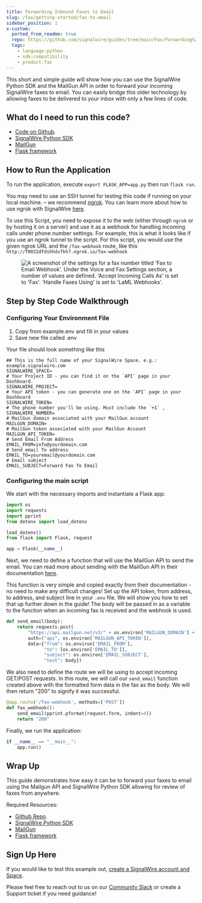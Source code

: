 ```yaml
---
title: Forwarding Inbound Faxes to Email
slug: /fax/getting-started/fax-to-email
sidebar_position: 1
x-custom:
  ported_from_readme: true
  repo: https://github.com/signalwire/guides/tree/main/Fax/Forwarding%20Incoming%20Faxes%20to%20Email%20with%20Python
  tags:
    - language:python
    - sdk:compatibility
    - product:fax
---
```


This short and simple guide will show how you can use the SignalWire Python SDK and the MailGun API in order to forward your incoming SignalWire faxes to email. You can easily bridge this older technology by allowing faxes to be delivered to your inbox with only a few lines of code.

What do I need to run this code?
--------------------------------

- [Code on Github](https://github.com/signalwire/guides/tree/main/Fax/Forwarding%20Incoming%20Faxes%20to%20Email%20with%20Python). 
- [SignalWire Python SDK](/compatibility-api/sdks)
- [MailGun](https://www.mailgun.com/) 
- [Flask framework](https://flask.palletsprojects.com/en/2.0.x/)

How to Run the Application
--------------------------

To run the application, execute `export FLASK_APP=app.py` then run `flask run`. 

You may need to use an SSH tunnel for testing this code if running on your local machine. – we recommend [ngrok](https://ngrok.com/). You can learn more about how to use ngrok with SignalWire [here](/platform/basics/guides/technical-troubleshooting/how-to-test-webhooks-with-ngrok). 

To use this Script, you need to expose it to the web (either through `ngrok` or by hosting it on a server) and use it as a webhook for handling incoming calls under phone number settings. For example, this is what it looks like if you use an ngrok tunnel to the script. For this script, you would use the given ngrok URL and the `/fax-webhook` route, like this `http://f0032dfdshhdsfkh7.ngrok.io/fax-webhook`

<figure>
  <img className="img-800" src={require("./0d6c343-Screen_Shot_2022-06-25_at_1.59.12_PM.webP").default} alt="A screenshot of the settings for a fax number titled 'Fax to Email Webhook'. Under the Voice and Fax Settings section, a number of values are defined. 'Accept Incoming Calls As' is set to 'Fax'. 'Handle Faxes Using' is set to 'LaML Webhooks'. " />
</figure>

Step by Step Code Walkthrough
-----------------------------

### Configuring Your Environment File

1. Copy from example.env and fill in your values
2. Save new file called .env

Your file should look something like this

```
## This is the full name of your SignalWire Space. e.g.: example.signalwire.com
SIGNALWIRE_SPACE=
# Your Project ID - you can find it on the `API` page in your Dashboard.
SIGNALWIRE_PROJECT=
# Your API token - you can generate one on the `API` page in your Dashboard
SIGNALWIRE_TOKEN=
# The phone number you'll be using. Must include the `+1` , 
SIGNALWIRE_NUMBER=
# MailGun domain associated with your MailGun account
MAILGUN_DOMAIN=
# MailGun token associated with your MailGun Account
MAILGUN_API_TOKEN=
# Send Email From Address
EMAIL_FROM=info@yourdomain.com
# Send email To address
EMAIL_TO=youremail@yourdomain.com
# Email subject
EMAIL_SUBJECT=Forward Fax To Email
```

### Configuring the main script

We start with the necessary imports and instantiate a Flask app:

```python
import os
import requests
import pprint
from dotenv import load_dotenv

load_dotenv()
from flask import Flask, request

app = Flask(__name__)
```

Next, we need to define a function that will use the MailGun API to send the email. You can read more about sending with the MailGun API in their documentation [here](https://documentation.mailgun.com/en/latest/quickstart-sending.html).

This function is very simple and copied exactly from their documentation - no need to make any difficult changes! Set up the API token, from address, to address, and subject line in your `.env` file. We will show you how to set that up further down in the guide! The body will be passed in as a variable to the function when an incoming fax is received and the webhook is used. 

```python
def send_email(body):
    return requests.post(
        "https://api.mailgun.net/v3/" + os.environ['MAILGUN_DOMAIN'] + "/messages",
        auth=("api", os.environ['MAILGUN_API_TOKEN']),
        data={"from": os.environ['EMAIL_FROM'],
              "to": [os.environ['EMAIL_TO']],
              "subject": os.environ['EMAIL_SUBJECT'],
              "text": body})
```

We also need to define the route we will be using to accept incoming GET/POST requests. In this route, we will call our `send_email` function created above with the formatted form data in the fax as the body. We will then return "200" to signify it was successful. 

```python
@app.route('/fax-webhook', methods=['POST'])
def fax_webhook():
    send_email(pprint.pformat(request.form, indent=4))
    return "200"
```

Finally, we run the application:

```python
if __name__ == "__main__":
    app.run()
```

Wrap Up
-------

This guide demonstrates how easy it can be to forward your faxes to email using the Mailgun API and SignalWire Python SDK allowing for review of faxes from anywhere. 

Required Resources: 

- [Github Repo](https://github.com/signalwire/guides/tree/main/Fax/Forwarding%20Incoming%20Faxes%20to%20Email%20with%20Python). 
- [SignalWire Python SDK](/compatibility-api/sdks)
- [MailGun](https://www.mailgun.com/) 
- [Flask framework](https://flask.palletsprojects.com/en/2.0.x/)

Sign Up Here
------------

If you would like to test this example out, [create a SignalWire account and Space](https://m.signalwire.com/signups/new?s=1).

Please feel free to reach out to us on our [Community Slack](https://signalwire.community/) or create a Support ticket if you need guidance!
